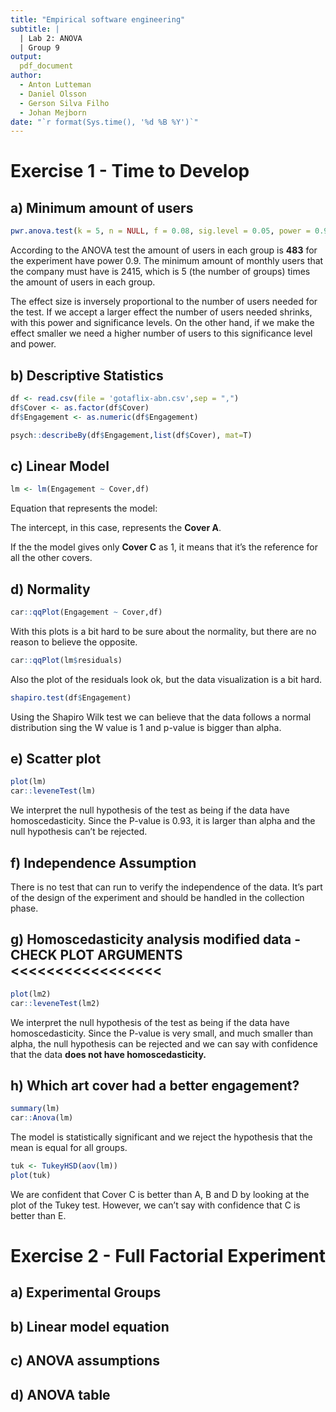 ```yaml
---
title: "Empirical software engineering"
subtitle: |
  | Lab 2: ANOVA
  | Group 9
output:
  pdf_document
author:
  - Anton Lutteman
  - Daniel Olsson
  - Gerson Silva Filho
  - Johan Mejborn
date: "`r format(Sys.time(), '%d %B %Y')`"
---
```


# Exercise 1 - Time to Develop

## a) Minimum amount of users
```r
pwr.anova.test(k = 5, n = NULL, f = 0.08, sig.level = 0.05, power = 0.90)
```

According to the ANOVA test the amount of users in each group is **483** for the
experiment have power 0.9. The minimum amount of monthly users that the company 
must have is 2415, which is 5 (the number of groups) times the amount of users in
each group. 

The effect size is inversely proportional to the number of users needed for the test. 
If we accept a larger effect the number of users needed shrinks, with this
power and significance levels. On the other hand, if we make the effect 
smaller we need a higher number of users to this significance level and power.

## b) Descriptive Statistics
```r
df <- read.csv(file = 'gotaflix-abn.csv',sep = ",")
df$Cover <- as.factor(df$Cover)
df$Engagement <- as.numeric(df$Engagement)

psych::describeBy(df$Engagement,list(df$Cover), mat=T)
```


## c) Linear Model
```r
lm <- lm(Engagement ~ Cover,df)
```

Equation that represents the model:
\begin{equation}
C = 1 -> 0.160367 + 0.017948
\end{equation}

The intercept, in this case, represents the **Cover A**. 

If the the model gives only **Cover C** as 1, it means that it's the reference 
for all the other covers.

## d) Normality
```r
car::qqPlot(Engagement ~ Cover,df)
```

With this plots is a bit hard to be sure about the normality, but there are no 
reason to believe the opposite.

```r
car::qqPlot(lm$residuals)
```

Also the plot of the residuals look ok, but the data visualization is a bit hard.

```r
shapiro.test(df$Engagement)
```

Using the Shapiro Wilk test we can believe that the data follows a normal distribution
sing the W value is 1 and p-value is bigger than alpha.

## e) Scatter plot

```r
plot(lm)
car::leveneTest(lm)
```

We interpret the null hypothesis of the test as being if the data have homoscedasticity. 
Since the P-value is 0.93, it is larger than alpha and the null hypothesis can't be rejected.


## f) Independence Assumption

There is no test that can run to verify the independence of the data. It's part of 
the design of the experiment and should be handled in the collection phase.

## g) Homoscedasticity analysis modified data - CHECK PLOT ARGUMENTS <<<<<<<<<<<<<<<<<

```r
plot(lm2) 
car::leveneTest(lm2)
```

We interpret the null hypothesis of the test as being if the data have homoscedasticity.
Since the P-value is very small, and much smaller than alpha, the null hypothesis can be rejected
and we can say with confidence that the data **does not have homoscedasticity.**

## h) Which art cover had a better engagement?

```r
summary(lm)
car::Anova(lm)
```

The model is statistically significant and we reject the hypothesis that the mean is equal for all groups.

```r
tuk <- TukeyHSD(aov(lm))
plot(tuk)
```

We are confident that Cover C is better than A, B and D by looking at the plot of the Tukey test.
However, we can't say with confidence that C is better than E.

# Exercise 2 - Full Factorial Experiment

## a) Experimental Groups


## b) Linear model equation


## c) ANOVA assumptions


## d) ANOVA table


